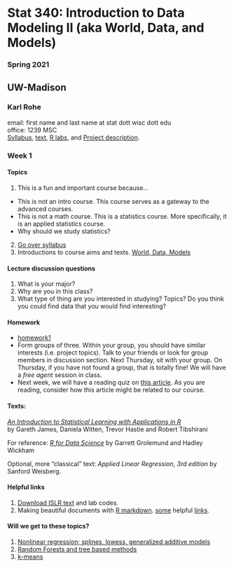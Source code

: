 # Stat 340: Introduction to Data Modeling II (aka World, Data, and Models)
### Spring 2021
## UW-Madison
### Karl Rohe
email: first name and last name at stat dott wisc dott edu  
office: 1239 MSC  
[Syllabus](syllabus.pdf), [text](text/worldDataModels.html),   [R labs](labs.R), and [Project description](projectDescription.html).



### Week 1  
#### Topics 
1) This is a fun and important course because...      
- This is not an intro course.  This course serves as a gateway to the advanced courses.  
- This is not a math course.  This is a statistics course.  More specifically, it is an applied statistics course. 
- Why should we study statistics?
2) [Go over syllabus](syllabus.pdf)
3) Introductions to course aims and texts. [World, Data, Models](text/worldDataModels.html)


#### Lecture discussion questions
1) What is your major?  
1) Why are you in this class?
3) What type of thing are you interested in studying?  Topics? Do you think you could find data that you would find interesting?


#### Homework 

- [homework1](01-GenerateRandomVariables.html)
-  Form groups of three. Within your group, you should have similar interests (i.e. project topics). Talk to your friends or look for group members in discussion section. Next Thursday, sit with your group. On Thursday, if you have not found a group, that is totally fine! We will have a *free agent* session in class.
- Next week, we will have a reading quiz on [this article](https://hbr.org/2016/10/noise).  As you are reading, consider how this article might be related to our course.


#### Texts: 
[*An Introduction to Statistical Learning with Applications in R*](http://www-bcf.usc.edu/~gareth/ISL/)  
by Gareth James, Daniela Witten, Trevor Hastie and Robert Tibshirani  

For reference:  [*R for Data Science*](http://r4ds.had.co.nz) by Garrett Grolemund and Hadley Wickham

Optional, more "classical" text:  *Applied Linear Regression, 3rd edition* by Sanford Weisberg.

#### Helpful links
1) [Download ISLR text](http://www-bcf.usc.edu/~gareth/ISL/) and lab codes.   
4) Making beautiful documents with [R markdown](http://rmarkdown.rstudio.com).  [some](../ht/rmarkdown-cheatsheet.pdf) helpful [links](../ht/rmarkdown-reference.pdf).

#### Will we get to these topics?  
1) [Nonlinear regression; splines, lowess, generalized additive models](../ht/07-nonlinear.pdf)  
2) [Random Forests and tree based methods](../ht/08-trees.pdf)  
3) [k-means](../ht/10-unsupervised.pdf)  
